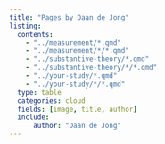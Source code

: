 ```yaml
---
title: "Pages by Daan de Jong"
listing:
  contents:
    - "../measurement/*.qmd"
    - "../measurement/*/*.qmd"
    - "../substantive-theory/*.qmd"
    - "../substantive-theory/*/*.qmd"
    - "../your-study/*.qmd"
    - "../your-study/*/*.qmd"
  type: table
  categories: cloud
  fields: [image, title, author]
  include:
      author: "Daan de Jong"
---
```

